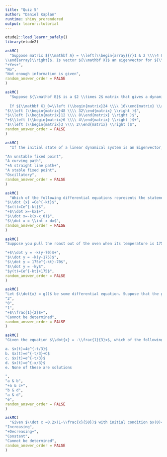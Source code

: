 ```yaml
---
title: "Quiz 5"
author: "Daniel Kaplan"
runtime: shiny_prerendered
output: learnr::tutorial
---
```


```r
etude2::load_learnr_safely()
library(etude2)
```

```r
askMC(
  "Suppose matrix ${\\mathbf A} = \\left[\\begin{array}{r}1 & 2 \\\\4 & -1 \\end{array}\\right]$ and ${\\mathbf X}=\\left[\\begin{array}{rr}-1\\\\2  
\\end{array}\\right]$. Is vector ${\\mathbf X}$ an eigenvector for ${\\mathbf A}$?",
"+Yes+",
"No",
"Not enough information is given",
random_answer_order = FALSE
)
```

```r
askMC(
  "Suppose ${\\mathbf B}$ is a $2 \\times 2$ matrix that gives a dynamical system: ${\\mathbf X}_{n+1}=B{\\mathbf X}_n$. 
  
  If ${\\mathbf X}_0=\\left (\\begin{matrix}24 \\\\ 16\\end{matrix} \\right )$ is an Eigenvector of ${\\mathbf B}$ with corresponding Eigenvalue $\\lambda=1/2$, then what is ${\\mathbf X}_2$?",
"$\\left (\\begin{matrix}48 \\\\ 32\\end{matrix} \\right )$",
"$\\left (\\begin{matrix}12 \\\\ 8\\end{matrix} \\right )$",
"+$\\left (\\begin{matrix}6 \\\\ 4\\end{matrix} \\right )$+",
"$\\left (\\begin{matrix}3 \\\\ 2\\end{matrix} \\right )$",
random_answer_order = FALSE
)
```


```r
askMC(
  "If the initial state of a linear dynamical system is an Eigenvector, then the trajectory associated to that initial state is ...?",

"An unstable fixed point",
"A curving path",
"+A straight line path+",
"A stable fixed point",
"Oscillatory",
random_answer_order = FALSE
)
```

```r
askMC(
  "Which of the following differential equations represents the statement: *\"The rate at which the radioactive substance decays is directly proportional to the amount of substance remaining.\"*",
"$\\dot {x} =Ce^{-kt}$",
"$x(t)=Ce^{-kt}$",
"+$\\dot x=-kx$+",
"$\\dot x=-k(x-x_0)$",
"$\\dot x = \\int x dx$",
random_answer_order = FALSE
)
```

```r
askMC(
"Suppose you pull the roast out of the oven when its temperature is 175$\\degree$F.  The room temperature is 70$\\degree$F and the roast cools in accordance with Newton’s Law of Cooling.  Let $y(t)$ be the temperature of the roast $t$ minutes after it is removed from the oven. Which of the following is the differential equation that models this situation?",

"+$\\dot y = -k(y-70)$+",
"$\\dot y = -k(y-175)$",
"$\\dot y = 175e^{-kt}-70$",
"$\\dot y = -ky$",
"$y(t)=Ce^{-kt}+175$",
random_answer_order = FALSE
)
```

```r
askMC(
"Let $\\dot{x} = g()$ be some differential equation. Suppose that the general solution to it is $x(t)=\\frac{1}{t+C}$. If $x(0)=2$, then what is the value of $C$ ?", 
"2",
"0",
"1",
"+$\\frac{1}{2}$+",
"Cannot be determined",
random_answer_order = FALSE
)
```

```r
askMC(
"Given the equation $\\dot{x} = -\\frac{1}{3}x$, which of the following functions are solutions:

a. $x(t)=4e^{-t/3}$    
b. $x(t)=e^{-t/3}+C$    
c. $x(t)=e^{-t/3}$    
d. $x(t)=e^{-x/3}$    
e. None of these are solutions    

",
"a & b",
"+a & c+",
"b & d",
"a & d",
"e",
random_answer_order = FALSE
)
```

```r
askMC(
  "Given $\\dot x =0.2x(1-\\frac{x}{50})$ with initial condition $x(0)=70$, is $x(t)$ increasing, decreasing, constant, or cannot be determined?",
"Increasing",
"+Decreasing+",
"Constant",
"Cannot be determined",
random_answer_order = FALSE
)
```
